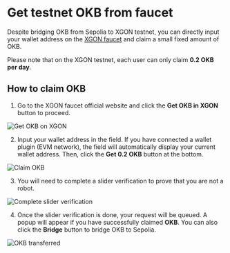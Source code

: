 # Get testnet OKB from faucet
Despite bridging OKB from Sepolia to XGON testnet, you can directly input your wallet address on the [XGON faucet](http://www.okx.com/xgon/faucet "XGON faucet") and claim a small fixed amount of OKB.

<Tip title="Note">Please note that on the XGON testnet, each user can only claim **0.2 OKB per day**.</Tip>

## How to claim OKB
1. Go to the XGON faucet official website and click the **Get OKB in XGON** button to proceed.

![Get OKB on XGON](./img/get-okb-on-xgon.png)

2. Input your wallet address in the field. If you have connected a wallet plugin (EVM network), the field will automatically display your current wallet address. Then, click the **Get 0.2 OKB** button at the bottom.

![Claim OKB](./img/claim-okb.png)

3. You will need to complete a slider verification to prove that you are not a robot.

![Complete slider verification](./img/complete-slider-verification.png)

4. Once the slider verification is done, your request will be queued. A popup will appear if you have successfully claimed **OKB**. You can also click the **Bridge** button to bridge OKB to Sepolia.

![OKB transferred](./img/okb-transferred.png)